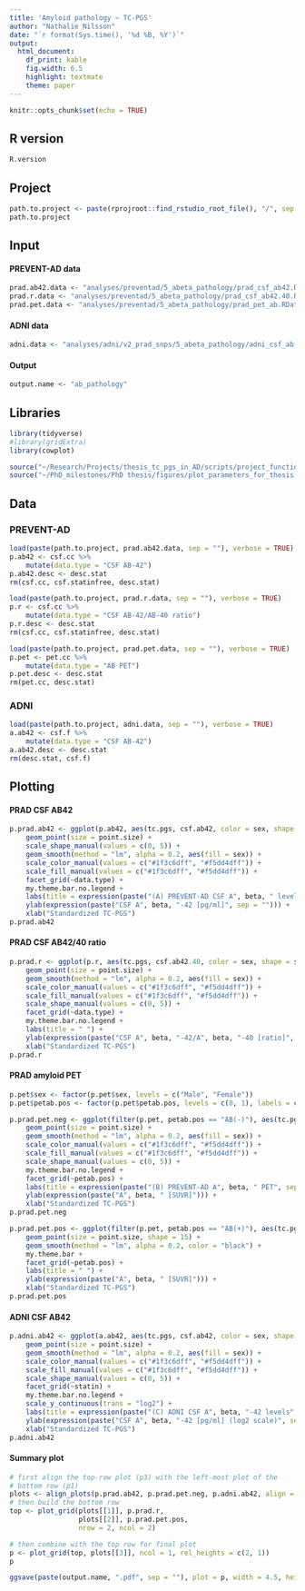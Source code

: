 ```yaml
---
title: 'Amyloid pathology ~ TC-PGS'
author: "Nathalie Nilsson"
date: "`r format(Sys.time(), '%d %B, %Y')`"
output: 
  html_document: 
    df_print: kable
    fig.width: 6.5
    highlight: textmate
    theme: paper
---
```


```r
knitr::opts_chunk$set(echo = TRUE)
```

## R version
```r
R.version
```

## Project
```r
path.to.project <- paste(rprojroot::find_rstudio_root_file(), "/", sep = "")
path.to.project
```

## Input

#### PREVENT-AD data
```r
prad.ab42.data <- "analyses/preventad/5_abeta_pathology/prad_csf_ab42.RData"
prad.r.data <- "analyses/preventad/5_abeta_pathology/prad_csf_ab42.40.RData"
prad.pet.data <- "analyses/preventad/5_abeta_pathology/prad_pet_ab.RData"
```

#### ADNI data
```r
adni.data <- "analyses/adni/v2_prad_snps/5_abeta_pathology/adni_csf_ab.RData"
```

#### Output
```r
output.name <- "ab_pathology"
```

## Libraries
```r
library(tidyverse)
#library(gridExtra)
library(cowplot)

source("~/Research/Projects/thesis_tc_pgs_in_AD/scripts/project_functions.R")
source("~/PhD_milestones/PhD thesis/figures/plot_parameters_for_thesis.R")
```

## Data

### PREVENT-AD
```r
load(paste(path.to.project, prad.ab42.data, sep = ""), verbose = TRUE)
p.ab42 <- csf.cc %>%
    mutate(data.type = "CSF AB-42")
p.ab42.desc <- desc.stat
rm(csf.cc, csf.statinfree, desc.stat)
```

```r
load(paste(path.to.project, prad.r.data, sep = ""), verbose = TRUE)
p.r <- csf.cc %>%
    mutate(data.type = "CSF AB-42/AB-40 ratio")
p.r.desc <- desc.stat
rm(csf.cc, csf.statinfree, desc.stat)
```

```r
load(paste(path.to.project, prad.pet.data, sep = ""), verbose = TRUE)
p.pet <- pet.cc %>%
    mutate(data.type = "AB PET")
p.pet.desc <- desc.stat
rm(pet.cc, desc.stat)
```

### ADNI
```r
load(paste(path.to.project, adni.data, sep = ""), verbose = TRUE)
a.ab42 <- csf.f %>%
    mutate(data.type = "CSF AB-42")
a.ab42.desc <- desc.stat
rm(desc.stat, csf.f)
```

## Plotting

#### PRAD CSF AB42
```r
p.prad.ab42 <- ggplot(p.ab42, aes(tc.pgs, csf.ab42, color = sex, shape = sex)) +
    geom_point(size = point.size) +
    scale_shape_manual(values = c(0, 5)) +
    geom_smooth(method = "lm", alpha = 0.2, aes(fill = sex)) +
    scale_color_manual(values = c("#1f3c6dff", "#f5dd4dff")) +
    scale_fill_manual(values = c("#1f3c6dff", "#f5dd4dff")) +
    facet_grid(~data.type) +
    my.theme.bar.no.legend +
    labs(title = expression(paste("(A) PREVENT-AD CSF A", beta, " levels", sep = ""))) +
    ylab(expression(paste("CSF A", beta, "-42 [pg/ml]", sep = ""))) +
    xlab("Standardized TC-PGS")
p.prad.ab42
```

#### PRAD CSF AB42/40 ratio
```r
p.prad.r <- ggplot(p.r, aes(tc.pgs, csf.ab42.40, color = sex, shape = sex)) +
    geom_point(size = point.size) +
    geom_smooth(method = "lm", alpha = 0.2, aes(fill = sex)) +
    scale_color_manual(values = c("#1f3c6dff", "#f5dd4dff")) +
    scale_fill_manual(values = c("#1f3c6dff", "#f5dd4dff")) +
    scale_shape_manual(values = c(0, 5)) +
    facet_grid(~data.type) +
    my.theme.bar.no.legend +
    labs(title = " ") +
    ylab(expression(paste("CSF A", beta, "-42/A", beta, "-40 [ratio]", sep = ""))) +
    xlab("Standardized TC-PGS")
p.prad.r
```

#### PRAD amyloid PET
```r
p.pet$sex <- factor(p.pet$sex, levels = c("Male", "Female"))
p.pet$petab.pos <- factor(p.pet$petab.pos, levels = c(0, 1), labels = c("AB(-)", "AB(+)"))
```

```r
p.prad.pet.neg <- ggplot(filter(p.pet, petab.pos == "AB(-)"), aes(tc.pgs, petab, color = sex, shape = sex)) +
    geom_point(size = point.size) +
    geom_smooth(method = "lm", alpha = 0.2, aes(fill = sex)) +
    scale_color_manual(values = c("#1f3c6dff", "#f5dd4dff")) +
    scale_fill_manual(values = c("#1f3c6dff", "#f5dd4dff")) +
    scale_shape_manual(values = c(0, 5)) +
    my.theme.bar.no.legend +
    facet_grid(~petab.pos) +
    labs(title = expression(paste("(B) PREVENT-AD A", beta, " PET", sep = ""))) +
    ylab(expression(paste("A", beta, " [SUVR]"))) +
    xlab("Standardized TC-PGS")
p.prad.pet.neg

p.prad.pet.pos <- ggplot(filter(p.pet, petab.pos == "AB(+)"), aes(tc.pgs, petab)) +
    geom_point(size = point.size, shape = 15) +
    geom_smooth(method = "lm", alpha = 0.2, color = "black") +
    my.theme.bar +
    facet_grid(~petab.pos) +
    labs(title = " ") +
    ylab(expression(paste("A", beta, " [SUVR]"))) +
    xlab("Standardized TC-PGS")
p.prad.pet.pos
```

#### ADNI CSF AB42
```r
p.adni.ab42 <- ggplot(a.ab42, aes(tc.pgs, csf.ab42, color = sex, shape = sex)) +
    geom_point(size = point.size) +
    geom_smooth(method = "lm", alpha = 0.2, aes(fill = sex)) +
    scale_color_manual(values = c("#1f3c6dff", "#f5dd4dff")) +
    scale_fill_manual(values = c("#1f3c6dff", "#f5dd4dff")) +
    scale_shape_manual(values = c(0, 5)) +
    facet_grid(~statin) +
    my.theme.bar.no.legend +
    scale_y_continuous(trans = "log2") +
    labs(title = expression(paste("(C) ADNI CSF A", beta, "-42 levels", sep = ""))) +
    ylab(expression(paste("CSF A", beta, "-42 [pg/ml] (log2 scale)", sep = ""))) +
    xlab("Standardized TC-PGS")
p.adni.ab42
```

#### Summary plot
```r
# first align the top-row plot (p3) with the left-most plot of the
# bottom row (p1)
plots <- align_plots(p.prad.ab42, p.prad.pet.neg, p.adni.ab42, align = 'v', axis = 'l')
# then build the bottom row
top <- plot_grid(plots[[1]], p.prad.r,
                 plots[[2]], p.prad.pet.pos, 
                 nrow = 2, ncol = 2)

# then combine with the top row for final plot
p <- plot_grid(top, plots[[3]], ncol = 1, rel_heights = c(2, 1))
p
```

```r
ggsave(paste(output.name, ".pdf", sep = ""), plot = p, width = 4.5, height = 7)
```

